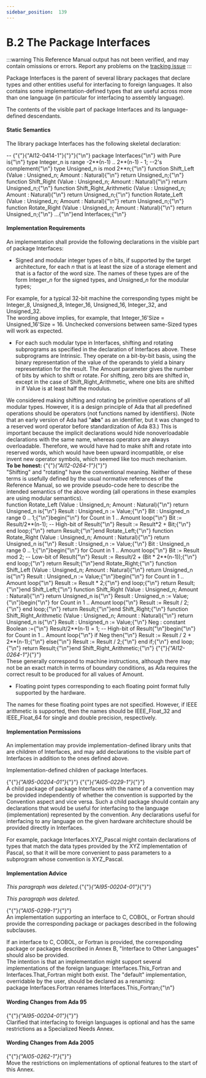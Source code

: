 ---
sidebar_position:  139
---

# B.2 The Package Interfaces

:::warning
This Reference Manual output has not been verified,
and may contain omissions or errors.
Report any problems on the [tracking issue](https://github.com/ada-lang-io/ada-lang-io/issues/20)
:::


<p>Package Interfaces is the parent of several library packages that declare types and other entities useful for interfacing to foreign languages. It also contains some implementation-defined types that are useful across more than one language (in particular for interfacing to assembly language). <br /></p>

<Admonition type="aarm" aarm="implementation-defined" title="Implementation defined: ">
<strong></strong>The contents of the visible part of package Interfaces and its language-defined descendants.<br /></Admonition>


#### Static Semantics

<p>The library package Interfaces has the following skeletal declaration: <br /></p>

<CodeBlock>
--  {"{"}{"AI12-0414-1"}{"}"}{"\n"} package Interfaces{"\n"}   with Pure is{"\n"}
   type Integer_n is range -2**(n-1) .. 2**(n-1) - 1;  --2's complement{"\n"}
   type Unsigned_n is mod 2**n;{"\n"}
   function Shift_Left  (Value : Unsigned_n; Amount : Natural){"\n"}      return Unsigned_n;{"\n"}   function Shift_Right (Value : Unsigned_n; Amount : Natural){"\n"}      return Unsigned_n;{"\n"}   function Shift_Right_Arithmetic (Value : Unsigned_n; Amount : Natural){"\n"}      return Unsigned_n;{"\n"}   function Rotate_Left  (Value : Unsigned_n; Amount : Natural){"\n"}      return Unsigned_n;{"\n"}   function Rotate_Right (Value : Unsigned_n; Amount : Natural){"\n"}      return Unsigned_n;{"\n"}   ...{"\n"}end Interfaces;{"\n"}

</CodeBlock>

#### Implementation Requirements

<p>An implementation shall provide the following declarations in the visible part of package Interfaces: <br /></p>

<ul>
<li>Signed and modular integer types of <em>n</em> bits, if supported by the target architecture, for each <em>n</em> that is at least the size of a storage element and that is a factor of the word size. The names of these types are of the form Integer_<em>n</em> for the signed types, and Unsigned_<em>n</em> for the modular types; <br /></li>
</ul>
<Admonition type="aarm" aarm="ramification" title="Ramification: ">
<strong></strong>For example, for a typical 32-bit machine the corresponding types might be Integer_8, Unsigned_8, Integer_16, Unsigned_16, Integer_32, and Unsigned_32.<br /></Admonition>

<Admonition type="aarm" aarm="note" title="Note: ">
The wording above implies, for example, that Integer_16'Size = Unsigned_16'Size = 16. Unchecked conversions between same-Sized types will work as expected. <br /></Admonition>

<ul>
<li>For each such modular type in Interfaces, shifting and rotating subprograms as specified in the declaration of Interfaces above. These subprograms are Intrinsic. They operate on a bit-by-bit basis, using the binary representation of the value of the operands to yield a binary representation for the result. The Amount parameter gives the number of bits by which to shift or rotate. For shifting, zero bits are shifted in, except in the case of Shift_Right_Arithmetic, where one bits are shifted in if Value is at least half the modulus. <br /></li>
</ul>
<Admonition type="aarm" aarm="reason" title="Reason: ">
<strong></strong>We considered making shifting and rotating be primitive operations of all modular types. However, it is a design principle of Ada that all predefined operations should be operators (not functions named by identifiers). (Note that an early version of Ada had "<strong>abs</strong>" as an identifier, but it was changed to a reserved word operator before standardization of Ada 83.) This is important because the implicit declarations would hide nonoverloadable declarations with the same name, whereas operators are always overloadable. Therefore, we would have had to make shift and rotate into reserved words, which would have been upward incompatible, or else invent new operator symbols, which seemed like too much mechanism. <br /></Admonition>

<Admonition type="aarm" aarm="note" title="Note: ">
<strong>To be honest: </strong>{"{"}<em>{"AI12-0264-1"}</em>{"}"} <br />"Shifting" and "rotating" have the conventional meaning. Neither of these terms is usefully defined by the usual normative references of the Reference Manual, so we provide pseudo-code here to describe the intended semantics of the above wording (all operations in these examples are using modular semantics).<br /></Admonition>

<CodeBlock>
function Rotate_Left (Value : Unsigned_n; Amount : Natural){"\n"}   return Unsigned_n is{"\n"}   Result : Unsigned_n := Value;{"\n"}   Bit : Unsigned_n range 0 .. 1;{"\n"}begin{"\n"}   for Count in 1 .. Amount loop{"\n"}      Bit := Result/2**(n-1); -- High-bit of Result{"\n"}      Result := Result*2 + Bit;{"\n"}   end loop;{"\n"}   return Result;{"\n"}end Rotate_Left;{"\n"}
function Rotate_Right (Value : Unsigned_n; Amount : Natural){"\n"}   return Unsigned_n is{"\n"}   Result : Unsigned_n := Value;{"\n"}   Bit : Unsigned_n range 0 .. 1;{"\n"}begin{"\n"}   for Count in 1 .. Amount loop{"\n"}      Bit := Result mod 2; -- Low-bit of Result{"\n"}      Result := Result/2 + (Bit * 2**(n-1));{"\n"}   end loop;{"\n"}   return Result;{"\n"}end Rotate_Right;{"\n"}
function Shift_Left (Value : Unsigned_n; Amount : Natural){"\n"}   return Unsigned_n is{"\n"}   Result : Unsigned_n := Value;{"\n"}begin{"\n"}   for Count in 1 .. Amount loop{"\n"}      Result := Result * 2;{"\n"}   end loop;{"\n"}   return Result;{"\n"}end Shift_Left;{"\n"}
function Shift_Right (Value : Unsigned_n; Amount : Natural){"\n"}   return Unsigned_n is{"\n"}   Result : Unsigned_n := Value;{"\n"}begin{"\n"}   for Count in 1 .. Amount loop{"\n"}      Result := Result / 2;{"\n"}   end loop;{"\n"}   return Result;{"\n"}end Shift_Right;{"\n"}
function Shift_Right_Arithmetic (Value : Unsigned_n; Amount : Natural){"\n"}   return Unsigned_n is{"\n"}   Result : Unsigned_n := Value;{"\n"}   Neg : constant Boolean :={"\n"}      Result/2**(n-1) = 1; -- High-bit of Result{"\n"}begin{"\n"}   for Count in 1 .. Amount loop{"\n"}      if Neg then{"\n"}         Result := Result / 2 + 2**(n-1);{"\n"}      else{"\n"}         Result := Result / 2;{"\n"}      end if;{"\n"}   end loop;{"\n"}   return Result;{"\n"}end Shift_Right_Arithmetic;{"\n"}

</CodeBlock>
<Admonition type="aarm" aarm="note" title="Note: ">
{"{"}<em>{"AI12-0264-1"}</em>{"}"} <br />These generally correspond to machine instructions, although there may not be an exact match in terms of boundary conditions, as Ada requires the correct result to be produced for all values of Amount. <br /></Admonition>

<ul>
<li>Floating point types corresponding to each floating point format fully supported by the hardware. <br /></li>
</ul>
<Admonition type="aarm" aarm="implementation-note" title="Implementation Note: ">
<strong></strong>The names for these floating point types are not specified. However, if IEEE arithmetic is supported, then the names should be IEEE_Float_32 and IEEE_Float_64 for single and double precision, respectively.<br /></Admonition>


#### Implementation Permissions

<p>An implementation may provide implementation-defined library units that are children of Interfaces, and may add declarations to the visible part of Interfaces in addition to the ones defined above. <br /></p>

<Admonition type="aarm" aarm="implementation-defined" title="Implementation defined: ">
<strong></strong>Implementation-defined children of package Interfaces.<br /></Admonition>

<p>{"{"}<em>{"AI95-00204-01"}</em>{"}"} {"{"}<em>{"AI05-0229-1"}</em>{"}"} <br />A child package of package Interfaces with the name of a convention may be provided independently of whether the convention is supported by the Convention aspect and vice versa. Such a child package should contain any declarations that would be useful for interfacing to the language (implementation) represented by the convention. Any declarations useful for interfacing to any language on the given hardware architecture should be provided directly in Interfaces. <br /></p>

<Admonition type="aarm" aarm="ramification" title="Ramification: ">
<strong></strong>For example, package Interfaces.XYZ_Pascal might contain declarations of types that match the data types provided by the XYZ implementation of Pascal, so that it will be more convenient to pass parameters to a subprogram whose convention is XYZ_Pascal. <br /></Admonition>


#### Implementation Advice

<p><em>This paragraph was deleted.</em>{"{"}<em>{"AI95-00204-01"}</em>{"}"} <br /></p>

<Admonition type="aarm" aarm="note" title="Note: ">
<em>This paragraph was deleted.</em><br /></Admonition>

<p>{"{"}<em>{"AI05-0299-1"}</em>{"}"} <br />An implementation supporting an interface to C, COBOL, or Fortran should provide the corresponding package or packages described in the following subclauses. <br /></p>

<Admonition type="aarm" aarm="implementation-advice" title="Implementation Advice">
<strong></strong>If an interface to C, COBOL, or Fortran is provided, the corresponding package or packages described in Annex B, "Interface to Other Languages" should also be provided.<br /></Admonition>

<Admonition type="aarm" aarm="implementation-note" title="Implementation Note: ">
<strong></strong>The intention is that an implementation might support several implementations of the foreign language: Interfaces.This_Fortran and Interfaces.That_Fortran might both exist. The "default" implementation, overridable by the user, should be declared as a renaming: <br /></Admonition>

<CodeBlock>
package Interfaces.Fortran renames Interfaces.This_Fortran;{"\n"}

</CodeBlock>

#### Wording Changes from Ada 95

<Admonition type="aarm" aarm="note" title="Note: ">
{"{"}<em>{"AI95-00204-01"}</em>{"}"} <br />Clarified that interfacing to foreign languages is optional and has the same restrictions as a Specialized Needs Annex. <br /></Admonition>


#### Wording Changes from Ada 2005

<Admonition type="aarm" aarm="note" title="Note: ">
{"{"}<em>{"AI05-0262-1"}</em>{"}"} <br />Move the restrictions on implementations of optional features to the start of this Annex. <br /></Admonition>

